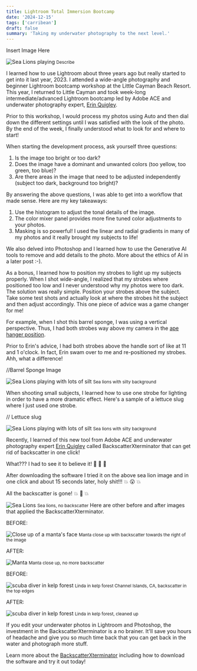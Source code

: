 ```yaml
---
title: Lightroom Total Immersion Bootcamp
date: '2024-12-15'
tags: ['carribean']
draft: false
summary: 'Taking my underwater photography to the next level.'
---
```


Insert Image Here

<Image
  src="/static/images/backscattter/hero.jpg"
  width={800}
  height={840}
  alt="Sea Lions playing"
/>
<small>Describe</small>

I learned how to use Lightroom about three years ago but really started to get into it last year, 2023. I attended a wide-angle photography and beginner Lightroom bootcamp workshop at the Little Cayman Beach Resort. This year, I returned to Little Cayman and took week-long intermediate/advanced Lightroom bootcamp led by Adobe ACE and underwater photography expert, [Erin Quigley](https://www.goaskerin.com/about/).

Prior to this workshop, I would process my photos using Auto and then dial down the different settings until I was satisfied with the look of the photo. By the end of the week, I finally understood what to look for and where to start!

When starting the development process, ask yourself three questions:

1.  Is the image too bright or too dark?
2.  Does the image have a dominant and unwanted colors (too yellow, too green, too blue)?
3.  Are there areas in the image that need to be adjusted independently (subject too dark, background too bright)?

By answering the above questions, I was able to get into a workflow that made sense. Here are my key takeaways:

1.  Use the histogram to adjust the tonal details of the image.
2.  The color mixer panel provides more fine tuned color adjustments to your photos.
3.  Masking is so powerful! I used the linear and radial gradients in many of my photos and it really brought my subjects to life!

We also delved into Photoshop and I learned how to use the Generative AI tools to remove and add details to the photo. More about the ethics of AI in a later post :-).

As a bonus, I learned how to position my strobes to light up my subjects properly. When I shot wide-angle, I realized that my strobes where positioned too low and I never understood why my photos were too dark. The solution was really simple. Position your strobes above the subject. Take some test shots and actually look at where the strobes hit the subject and then adjust accordingly. This one piece of advice was a game changer for me!

For example, when I shot this barrel sponge, I was using a vertical perspective. Thus, I had both strobes way above my camera in the [ape hanger position](https://www.backscatter.com/reviews/post/How-To-Underwater-Strobe-Flash-Placement).

Prior to Erin's advice, I had both strobes above the handle sort of like at 11 and 1 o'clock. In fact, Erin swam over to me and re-positioned my strobes. Ahh, what a difference!

//Barrel Sponge Image

<Image
  src="/static/images/backscattter/2024sea-lion-og.jpg"
  width={800}
  height={840}
  alt="Sea Lions playing with lots of silt"
/>
<small>Sea lions with silty background</small>

When shooting small subjects, I learned how to use one strobe for lighting in order to have a more dramatic effect. Here's a sample of a lettuce slug where I just used one strobe.

// Lettuce slug

<Image
  src="/static/images/backscattter/2024sea-lion-og.jpg"
  width={800}
  height={840}
  alt="Sea Lions playing with lots of silt"
/>
<small>Sea lions with silty background</small>

Recently, I learned of this new tool from Adobe ACE and underwater photography expert [Erin Quigley](https://www.goaskerin.com/about/) called BackscatterXterminator that can get rid of backscatter in one click!

What??? I had to see it to believe it! 👀 👀 👀

After downloading the software I tried it on the above sea lion image and in one click and about 15 seconds later, holy shit!!! 💥 😮 💥

All the backscatter is gone! 💥 🤯 💥

<Image
  src="/static/images/backscattter/2024sea-lion-clean.jpg"
  width={800}
  height={840}
  alt="Sea Lions"
/>
<small>Sea lions, no backscatter</small>
Here are other before and after images that applied the BackscatterXterminator.

BEFORE:

<Image
  src="/static/images/backscattter/manta-og.jpg"
  width={800}
  height={840}
  alt="Close up of a manta's face"
/>
<small>Manta close up with backscatter towards the right of the image</small>

AFTER:

<Image src="/static/images/backscattter/manta-clean.jpg" width={800} height={840} alt="Manta" />
<small>Manta close up, no more backscatter</small>

BEFORE:

<Image
  src="/static/images/backscattter/linda-og.jpg"
  width={800}
  height={840}
  alt="scuba diver in kelp forest"
/>
<small>Linda in kelp forest Channel Islands, CA, backscatter in the top edges</small>

AFTER:

<Image
  src="/static/images/backscattter/linda-clean.jpg"
  width={800}
  height={840}
  alt="scuba diver in kelp forest"
/>
<small>Linda in kelp forest, cleaned up</small>

If you edit your underwater photos in Lightroom and Photoshop, the investment in the BackscatterXterminator is a no brainer. It'll save you hours of headache and give you so much time back that you can get back in the water and photograph more stuff.

Learn more about the [BackscatterXterminator](https://www.goaskerin.com/backscatterxterminator/) including how to download the software and try it out today!
